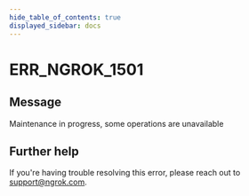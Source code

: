 ```yaml
---
hide_table_of_contents: true
displayed_sidebar: docs
---
```



# ERR_NGROK_1501

## Message

Maintenance in progress, some operations are unavailable

<ErrorDetails error="err_ngrok_1501" />

## Further help

If you're having trouble resolving this error, please reach out to [support@ngrok.com](mailto:support@ngrok.com?subject=Help%20with%20ERR_NGROK_1501).
